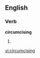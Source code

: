
==English==

===Verb===
'''circumcising'''

# {{present participle of|[[circumcise]]}}

[[vi:circumcising]]
